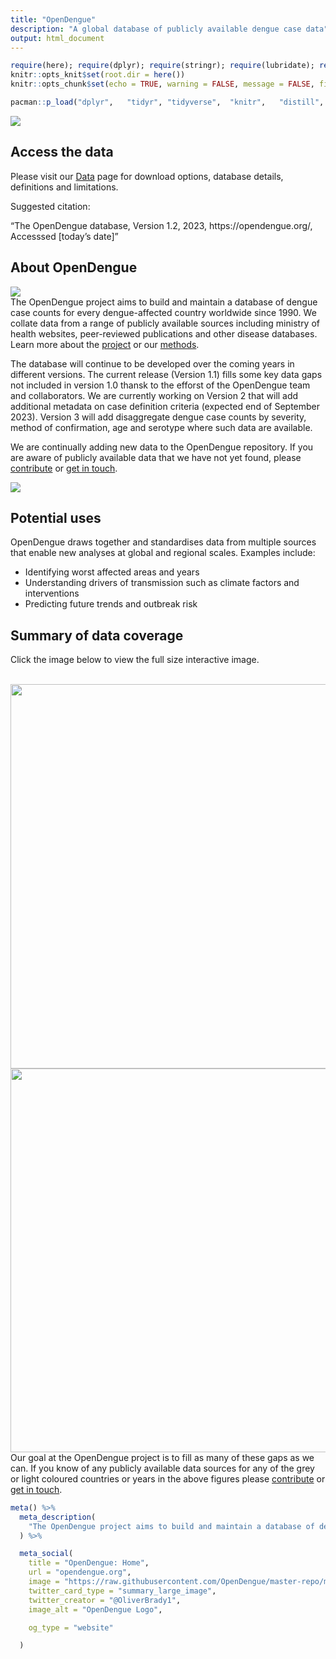 ```yaml
---
title: "OpenDengue"
description: "A global database of publicly available dengue case data"
output: html_document
---
```

```r
require(here); require(dplyr); require(stringr); require(lubridate); require(distill)
knitr::opts_knit$set(root.dir = here())
knitr::opts_chunk$set(echo = TRUE, warning = FALSE, message = FALSE, fig.path="./figure/")

pacman::p_load("dplyr",   "tidyr", "tidyverse",  "knitr",   "distill",  "metathis")

```
![](./figure/OpenDengue_map_18Aug2023.png)

## Access the data

Please visit our [Data](https://opendengue.github.io/master-repo/data.html) page for download options, database details, definitions and limitations.

Suggested citation:

"The OpenDengue database, Version 1.2, 2023, https://opendengue.org/, Accesssed [today's date]"


## About OpenDengue

![](./figure/OpenDengue_logo.jpg)
<br>
The OpenDengue project aims to build and maintain a database of dengue case counts for every dengue-affected country worldwide since 1990. We collate data from a range of publicly available sources including ministry of health websites, peer-reviewed publications and other disease databases. Learn more about the [project](https://opendengue.org/project.html) or our [methods](https://opendengue.org/overview.html).

The database will continue to be developed over the coming years in different versions. The current release (Version 1.1) fills some key data gaps not included in version 1.0 thansk to the efforst of the OpenDengue team and collaborators. We are currently working on Version 2 that will add additional metadata on case definition criteria (expected end of September 2023). Version 3 will add disaggregate dengue case counts by severity, method of confirmation, age and serotype where such data are available.

We are continually adding new data to the OpenDengue repository. If you are aware of publicly available data that we have not yet found, please [contribute](https://opendengue.org/contribute.html) or [get in touch](mailto:contribute@opendengue.org).

![](./figure/Sum_icons.png)


## Potential uses
OpenDengue draws together and standardises data from multiple sources that enable new analyses at global and regional scales. Examples include:  

- Identifying worst affected areas and years
- Understanding drivers of transmission such as climate factors and interventions
- Predicting future trends and outbreak risk

## Summary of data coverage
Click the image below to view the full size interactive image.

<br>
<a href="./figure/heatmap_temporal_.html" target="_blank">
    <img height="614.4px" width="1036.8px" border="0" align="left"  src="./figure/heatmap_temporal.png"/></a>

<a href="./figure/heatmap_spatial_.html" target="_blank">
    <img height="614.4px" width="1036.8px" border="0" align="left"  src="./figure/heatmap_spatial.png"/></a>


Our goal at the OpenDengue project is to fill as many of these gaps as we can. If you know of any publicly available data sources for any of the grey or light coloured countries or years in the above figures please [contribute](https://opendengue.github.io/master-repo/contribute.html) or [get in touch](mailto:contribute@opendengue.org).


```r

meta() %>%
  meta_description(
    "The OpenDengue project aims to build and maintain a database of dengue case counts for every dengue-affected country worldwide since 1990. We collate data from a range of publicly available sources including ministry of health websites, peer-reviewed publications and other disease databases."
  ) %>% 

  meta_social(
    title = "OpenDengue: Home",
    url = "opendengue.org",
    image = "https://raw.githubusercontent.com/OpenDengue/master-repo/main/docs/logo/thumbnail.png",
    twitter_card_type = "summary_large_image",
    twitter_creator = "@OliverBrady1",
    image_alt = "OpenDengue Logo",

    og_type = "website"

  )


```

